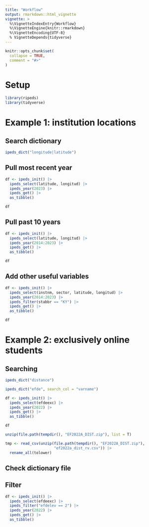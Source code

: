 ```yaml
---
title: "Workflow"
output: rmarkdown::html_vignette
vignette: >
  %\VignetteIndexEntry{Workflow}
  %\VignetteEngine{knitr::rmarkdown}
  %\VignetteEncoding{UTF-8}
  % VignetteDepends{tidyverse}
---
```


```r
knitr::opts_chunk$set(
  collapse = TRUE,
  comment = "#>"
)
```

# Setup

```r
library(ripeds)
library(tidyverse)
```

# Example 1: institution locations

## Search dictionary
```r
ipeds_dict("longitude|latitude")
```

## Pull most recent year

```r
df <- ipeds_init() |>
  ipeds_select(latitude, longitud) |>
  ipeds_year(2023) |> 
  ipeds_get() |>
  as_tibble()
```
```r
df
```

## Pull past 10 years

```r
df <- ipeds_init() |>
  ipeds_select(latitude, longitud) |>
  ipeds_year(2014:2023) |> 
  ipeds_get() |>
  as_tibble()
```
```r
df
```

## Add other useful variables

```r
df <- ipeds_init() |>
  ipeds_select(instnm, sector, latitude, longitud) |>
  ipeds_year(2014:2023) |>
  ipeds_filter(stabbr == "KY") |> 
  ipeds_get() |>
  as_tibble()
```
```r
df
```


# Example 2: exclusively online students

## Searching

```r
ipeds_dict("distance")
```


```r
ipeds_dict("efde", search_col = "varname")
```


```r
df <- ipeds_init() |>
  ipeds_select(efdeexc) |>
  ipeds_year(2022) |> 
  ipeds_get() |>
  as_tibble()
```
```r
df
```

```r
unzip(file.path(tempdir(), "EF2022A_DIST.zip"), list = T)
```


```r
tmp <- read_csv(unzip(file.path(tempdir(), "EF2022A_DIST.zip"),
                      "ef2022a_dist_rv.csv")) |>
  rename_all(tolower)
```

## Check dictionary file

## Filter

```r
df <- ipeds_init() |>
  ipeds_select(efdeexc) |>
  ipeds_filter("efdelev == 2") |> 
  ipeds_year(2022) |> 
  ipeds_get() |>
  as_tibble()

```

